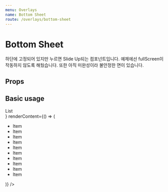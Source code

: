 ```yaml
---
menu: Overlays
name: Bottom Sheet
route: /overlays/bottom-sheet
---
```



# Bottom Sheet

하단에 고정되어 있지만 누르면 Slide Up되는 컴포넌트입니다. 예제에선 fullScreen이 작동하지 않도록 해뒀습니다. 또한 아직 미완성이라 불안정한 면이 있습니다.

## Props

<Props of={BottomSheet} />

## Basic usage

<Playground>
  <div
    style={{
      position: 'relative',
      top: 0,
      left: 0,
      width: '100%',
      height: 200,
      overflow: 'hidden',
      paddingLeft: 2,
      paddingRight: 2,
    }}
  >
    <BottomSheet
      fullScreen={false}
      zIndex={2001}
      title="Bottom Sheet"
      badgeCount={101}
      renderFixedContent={() => <div>List</div>}
      renderContent={() => (
        <ul style={{ margin: 0 }}>
          <li>Item</li>
          <li>Item</li>
          <li>Item</li>
          <li>Item</li>
          <li>Item</li>
          <li>Item</li>
          <li>Item</li>
          <li>Item</li>
          <li>Item</li>
          <li>Item</li>
        </ul>
      )}
    />
  </div>
</Playground>

